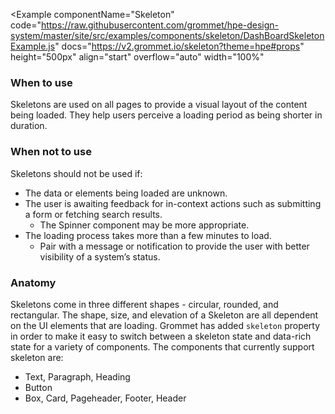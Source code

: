 
<Example
  componentName="Skeleton"
  code="https://raw.githubusercontent.com/grommet/hpe-design-system/master/site/src/examples/components/skeleton/DashBoardSkeletonExample.js"
  docs="https://v2.grommet.io/skeleton?theme=hpe#props"
  height="500px"
  align="start"
  overflow="auto"
  width="100%"
>
  <DashBoardSkeletonExample />
</Example>

### When to use

Skeletons are used on all pages to provide a visual layout of the content being loaded. They help users perceive a loading period as being shorter in duration.

### When not to use

Skeletons should not be used if:

- The data or elements being loaded are unknown.
- The user is awaiting feedback for in-context actions such as submitting a form or fetching search results.
  - The Spinner component may be more appropriate.
- The loading process takes more than a few minutes to load.
  - Pair with a message or notification to provide the user with better visibility of a system’s status.

### Anatomy

<Example plain>
  <SkeletonAnatomy />
</Example>

Skeletons come in three different shapes - circular, rounded, and rectangular. The shape, size, and elevation of a Skeleton are all dependent on the UI elements that are loading.
Grommet has added `skeleton` property in order to make it easy to switch between a skeleton state and data-rich state for a variety of components.
The components that currently support skeleton are:

- Text, Paragraph, Heading
- Button
- Box, Card, Pageheader, Footer, Header
